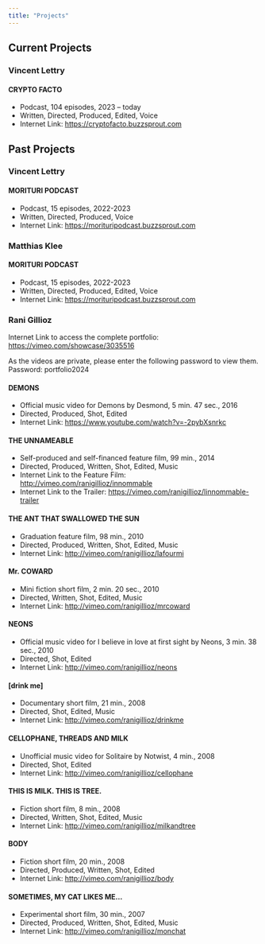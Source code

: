 ```yaml
---
title: "Projects"
---
```


## Current Projects

### Vincent Lettry

#### CRYPTO FACTO 
- Podcast, 104 episodes, 2023 – today
- Written, Directed, Produced, Edited, Voice
- Internet Link: <https://cryptofacto.buzzsprout.com>

## Past Projects

### Vincent Lettry

#### MORITURI PODCAST
- Podcast, 15 episodes, 2022-2023
- Written, Directed, Produced, Voice
- Internet Link: <https://morituripodcast.buzzsprout.com>


### Matthias Klee

#### MORITURI PODCAST
- Podcast, 15 episodes, 2022-2023
- Written, Directed, Produced, Edited, Voice
- Internet Link: <https://morituripodcast.buzzsprout.com>


### Rani Gillioz
Internet Link to access the complete portfolio: <https://vimeo.com/showcase/3035516>

As the videos are private, please enter the following password to view them. Password: portfolio2024

#### DEMONS
- Official music video for Demons by Desmond, 5 min. 47 sec., 2016
- Directed, Produced, Shot, Edited
- Internet Link: <https://www.youtube.com/watch?v=-2pybXsnrkc>

#### THE UNNAMEABLE
- Self-produced and self-financed feature film, 99 min., 2014
- Directed, Produced, Written, Shot, Edited, Music
- Internet Link to the Feature Film: <http://vimeo.com/ranigillioz/innommable>
- Internet Link to the Trailer: <https://vimeo.com/ranigillioz/linnommable-trailer>

#### THE ANT THAT SWALLOWED THE SUN
- Graduation feature film, 98 min., 2010
- Directed, Produced, Written, Shot, Edited, Music
- Internet Link: <http://vimeo.com/ranigillioz/lafourmi>

#### Mr. COWARD
- Mini fiction short film, 2 min. 20 sec., 2010
- Directed, Written, Shot, Edited, Music
- Internet Link: <http://vimeo.com/ranigillioz/mrcoward>

#### NEONS
- Official music video for I believe in love at first sight by Neons, 3 min. 38 sec., 2010
- Directed, Shot, Edited
- Internet Link: <http://vimeo.com/ranigillioz/neons>

#### [drink me]
- Documentary short film, 21 min., 2008
- Directed, Shot, Edited, Music
- Internet Link: <http://vimeo.com/ranigillioz/drinkme>

#### CELLOPHANE, THREADS AND MILK
- Unofficial music video for Solitaire by Notwist, 4 min., 2008
- Directed, Shot, Edited
- Internet Link: <http://vimeo.com/ranigillioz/cellophane>

#### THIS IS MILK. THIS IS TREE.
- Fiction short film, 8 min., 2008
- Directed, Written, Shot, Edited, Music
- Internet Link: <http://vimeo.com/ranigillioz/milkandtree>

#### BODY
- Fiction short film, 20 min., 2008
- Directed, Produced, Written, Shot, Edited
- Internet Link: <http://vimeo.com/ranigillioz/body>

#### SOMETIMES, MY CAT LIKES ME…
- Experimental short film, 30 min., 2007
- Directed, Produced, Written, Shot, Edited, Music
- Internet Link: <http://vimeo.com/ranigillioz/monchat>
